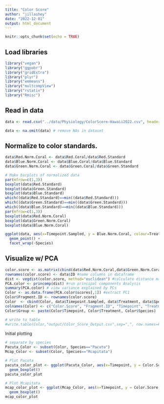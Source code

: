 ```yaml
---
title: "Color Score"
author: "jillashey"
date: "2022-12-01"
output: html_document
---
```


```r
knitr::opts_chunk$set(echo = TRUE)
```

## Load libraries 

```r
library("vegan")
library("ggpubr")
library("gridExtra")
library("plyr") 
library("emmeans")
library("multcompView")
library("rstatix")
library("Rmisc")
```

## Read in data

```r
data <- read.csv("../data/Physiology/ColorScore-Hawaii2022.csv", header = T, na.strings=c("","NA"))

data <- na.omit(data) # remove NAs in dataset 
```

## Normalize to color standards. 

```r
data$Red.Norm.Coral <- data$Red.Coral/data$Red.Standard
data$Blue.Norm.Coral <- data$Blue.Coral/data$Blue.Standard
data$Green.Norm.Coral <- data$Green.Coral/data$Green.Standard

# Make barplots of normalized data
par(mfrow=c(1,3))
boxplot(data$Red.Standard)
boxplot(data$Green.Standard)
boxplot(data$Blue.Standard)
which((data$Red.Standard)==min((data$Red.Standard)))
which((data$Green.Standard)==min((data$Green.Standard)))
which((data$Blue.Standard)==min((data$Blue.Standard)))
par(mfrow=c(1,3))
boxplot(data$Red.Norm.Coral)
boxplot(data$Green.Norm.Coral)
boxplot(data$Blue.Norm.Coral)
```

```r
ggplot(data, aes(x=Timepoint.Sampled, y = Blue.Norm.Coral, colour=Treatment)) +
  geom_point() +
  facet_wrap(~Species) 

```














## Visualize w/ PCA
```r
color.score <- as.matrix(cbind(data$Red.Norm.Coral,data$Green.Norm.Coral,data$Blue.Norm.Coral)) #create matrix
rownames(color.score) <- data$ID #name columns in dataframe
dist <- vegdist(color.score, method="euclidean") #calculate distance matrix of color scores
PCA.color <- princomp(dist) #run principal components Analysis
summary(PCA.color) # view variance explained by PCs
Color <- as.data.frame(PCA.color$scores[,1]) #extract PC1
Color$Fragment.ID <- rownames(color.score)
Color  <- cbind(Color, data$Timepoint.Sampled, data$Treatment, data$Species, data$Genotype)
colnames(Color) <- c("Color.Score", "Fragment.ID", "Timepoint", "Treatment", "Species", "Genotype")        
Color$Group <- paste(Color$Timepoint, Color$Treatment, Color$Species)

# write to table 
#write.table(Color,"output/Color_Score_Output.csv",sep=",", row.names=FALSE)
```

Initial plotting 

```r
# separate by species
Pacuta_Color <- subset(Color, Species=="Pacuta")
Mcap_Color <- subset(Color, Species=="Mcapitata")

# Plot Pacuta
pacuta_color_plot <- ggplot(Pacuta_Color, aes(x=Timepoint, y = Color.Score, colour=Treatment)) +
  geom_boxplot()
pacuta_color_plot

# Plot Mcapitata
mcap_color_plot <- ggplot(Mcap_Color, aes(x=Timepoint, y = Color.Score, colour=Treatment)) +
  geom_boxplot()
mcap_color_plot
```










